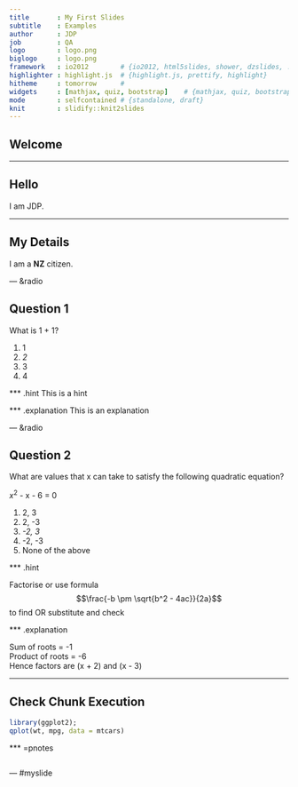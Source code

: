 ```yaml
---
title       : My First Slides
subtitle    : Examples
author      : JDP
job         : QA
logo        : logo.png
biglogo     : logo.png
framework   : io2012        # {io2012, html5slides, shower, dzslides, ...}
highlighter : highlight.js  # {highlight.js, prettify, highlight}
hitheme     : tomorrow      # 
widgets     : [mathjax, quiz, bootstrap]    # {mathjax, quiz, bootstrap}
mode        : selfcontained # {standalone, draft}
knit        : slidify::knit2slides
---
```


## Welcome

<hr/>
<h2>Hello</h2>
I am JDP.

---

## My Details

I am a **NZ** citizen.

--- &radio

## Question 1

What is 1 + 1?

1. 1
2. _2_
3. 3
4. 4

*** .hint
This is a hint

*** .explanation
This is an explanation

--- &radio

## Question 2

What are values that x can take to satisfy the following quadratic equation?
<p>
$x^2$ - x - 6 = 0
</p>

1. 2, 3
2. 2, -3
3. _-2, 3_
4. -2, -3
5. None of the above

*** .hint

Factorise or use formula $$\frac{-b \pm \sqrt{b^2 - 4ac}}{2a}$$ to find OR substitute and check

*** .explanation

Sum of roots = -1<br/>
Product of roots = -6<br/>
Hence factors are (x + 2) and (x - 3)

---

## Check Chunk Execution ##
  
```r
library(ggplot2); 
qplot(wt, mpg, data = mtcars) 
```

*** =pnotes

```r
```

--- #myslide

<script>
$('#myslide').on('slideenter', function(){
  $(this).find('article')
    .append('<iframe src="http://bl.ocks.org/mbostock/raw/1256572/"></iframe>')
});
$('#myslide').on('slideleave', function(){
  $(this).find('iframe').remove();
});
</script>
